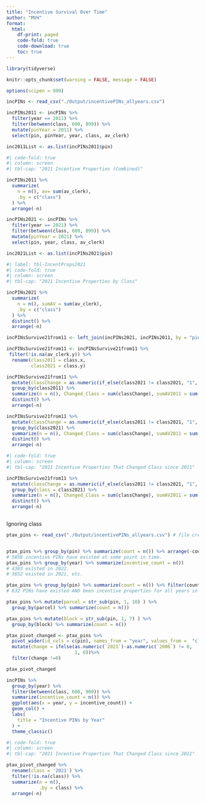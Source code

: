 ```yaml
---
title: "Incentive Survival Over Time"
author: "MVH"
format: 
  html:
    df-print: paged
    code-fold: true
    code-download: true
    toc: true
---
```


```r

library(tidyverse)

knitr::opts_chunk$set(warning = FALSE, message = FALSE)

options(scipen = 999)

```

```r

incPINs <- read_csv("./Output/incentivePINs_allyears.csv")
```

```r

incPINs2011 <- incPINs %>%
  filter(year == 2011) %>%
  filter(between(class, 600, 899)) %>%
  mutate(pinYear = 2011) %>%
  select(pin, pinYear, year, class, av_clerk)

inc2011List <- as.list(incPINs2011$pin)

```

```r
#| code-fold: true
#| column: screen
#| tbl-cap: "2021 Incentive Properties (Combined)"

incPINs2011 %>%
  summarize(
    n = n(), av= sum(av_clerk),
    .by = c("class")
  ) %>%
  arrange(-n)
```

```r

incPINs2021 <- incPINs %>%
  filter(year == 2021) %>%
  filter(between(class, 600, 899)) %>%
  mutate(pinYear = 2021) %>%
  select(pin, year, class, av_clerk)

inc2021List <- as.list(incPINs2021$pin)

```

```r
#| label: tbl-IncentProps2021
#| code-fold: true
#| column: screen
#| tbl-cap: "2021 Incentive Properties by Class"

incPINs2021 %>%
  summarize(
    n = n(), sumAV = sum(av_clerk),
    .by = c("class")
  ) %>%
  distinct() %>%
  arrange(-n)

```

```r

incPINsSurvive21from11 <- left_join(incPINs2021, incPINs2011, by = "pin", keep = FALSE)

```

```r

incPINsSurvive21from11 <- incPINsSurvive21from11 %>%
 filter(!is.na(av_clerk.y)) %>%
  rename(class2011 = class.x,
         class2021 = class.y)

incPINsSurvive21from11 %>%
  mutate(classChange = as.numeric(if_else(class2021 != class2021, "1", "0"))) %>%
  group_by(class2011) %>%
  summarize(n = n(), Changed_Class = sum(classChange), sumAV2011 = sum(av_clerk.x), sumAV2021 = sum(av_clerk.y)) %>%
  distinct() %>%
  arrange(-n)

incPINsSurvive21from11 %>%
  mutate(classChange = as.numeric(if_else(class2011 != class2021, "1", "0"))) %>%
  group_by(class2021) %>%
  summarize(n = n(), Changed_Class = sum(classChange), sumAV2011 = sum(av_clerk.x), sumAV2021 = sum(av_clerk.y)) %>%
  distinct() %>%
  arrange(-n)
```

```r
#| code-fold: true
#| column: screen
#| tbl-cap: "2021 Incentive Properties That Changed Class since 2011"

incPINsSurvive21from11 %>%
  mutate(classChange = as.numeric(if_else(class2011 != class2021, "1", "0"))) %>%
  group_by(class = class2021) %>%
  summarize(n = n(), Changed_Class = sum(classChange), sumAV2011 = sum(av_clerk.x), sumAV2021 = sum(av_clerk.y)) %>%
  distinct() %>%
  arrange(-n)

```

```r


```

Ignoring class

```r

ptax_pins <- read_csv("./Output/incentivePINs_allyears.csv") # file created in helper_pull_incentivepins_allyears.R


ptax_pins %>% group_by(pin) %>% summarize(count = n()) %>% arrange(-count)
# 5858 incentive PINs have existed at some point in time.
ptax_pins %>% group_by(year) %>% summarize(incentive_count = n())
# 4383 existed in 2022. 
# 3652 existed in 2021, etc.

ptax_pins %>% group_by(pin) %>% summarize(count = n()) %>% filter(count > 16)
# 632 PINs have existed AND been incentive properties for all years in database.

ptax_pins %>% mutate(parcel = str_sub(pin, 1, 10) ) %>%
  group_by(parcel) %>% summarize(count = n())

ptax_pins %>% mutate(block = str_sub(pin, 1, 7) ) %>%
  group_by(block) %>% summarize(count = n())

ptax_pivot_changed <- ptax_pins %>% 
  pivot_wider(id_cols = c(pin), names_from = "year", values_from =  "class") %>%
  mutate(change = ifelse(as.numeric(`2021`)-as.numeric(`2006`) != 0,
                         1, 0))%>% 
  filter(change !=0)

ptax_pivot_changed
```

```r

incPINs %>% 
  group_by(year) %>% 
  filter(between(class, 600, 900)) %>%
  summarize(incentive_count = n()) %>%
  ggplot(aes(x = year, y = incentive_count)) +
  geom_col() +
  labs(
    title = "Incentive PINs by Year"
  ) +
  theme_classic()
```

```r
#| code-fold: true
#| column: screen
#| tbl-cap: "2021 Incentive Properties That Changed Class since 2011"

ptax_pivot_changed %>%
  rename(class = '2021') %>%
  filter(!is.na(class)) %>%
  summarize(n = n(),
            .by = class) %>%
  arrange(-n)
```

